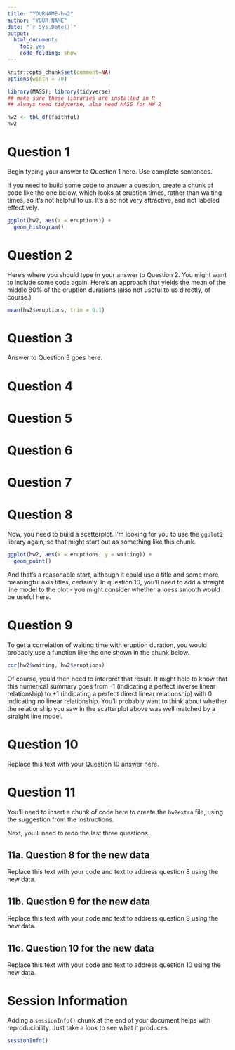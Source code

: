 ---
title: "YOURNAME-hw2"
author: "YOUR NAME"
date: "`r Sys.Date()`"
output:
  html_document:
    toc: yes
    code_folding: show
---

```{r setup, message=FALSE}
knitr::opts_chunk$set(comment=NA)
options(width = 70)

library(MASS); library(tidyverse)
## make sure these libraries are installed in R
## always need tidyverse, also need MASS for HW 2
```

```{r create_hw2_tibble}
hw2 <- tbl_df(faithful)
hw2
```

# Question 1

Begin typing your answer to Question 1 here. Use complete sentences.

If you need to build some code to answer a question, create a chunk of code like the one below, which looks at eruption times, rather than waiting times, so it's not helpful to us. It's also not very attractive, and not labeled effectively.

```{r q02_histogram}
ggplot(hw2, aes(x = eruptions)) +
  geom_histogram()
```

# Question 2

Here's where you should type in your answer to Question 2. You might want to include some code again. Here's an approach that yields the mean of the middle 80% of the eruption durations (also not useful to us directly, of course.)

```{r q02_trimmed_mean_durations}
mean(hw2$eruptions, trim = 0.1)
```

# Question 3

Answer to Question 3 goes here.

# Question 4

# Question 5

# Question 6

# Question 7

# Question 8

Now, you need to build a scatterplot. I'm looking for you to use the `ggplot2` library again, so that might start out as something like this chunk.

```{r q08_scatterplot_draft}
ggplot(hw2, aes(x = eruptions, y = waiting)) +
  geom_point()
```

And that's a reasonable start, although it could use a title and some more meaningful axis titles, certainly. In question 10, you'll need to add a straight line model to the plot - you might consider whether a loess smooth would be useful here.

# Question 9

To get a correlation of waiting time with eruption duration, you would probably use a function like the one shown in the chunk below. 

```{r q09_correlation}
cor(hw2$waiting, hw2$eruptions)
```

Of course, you'd then need to interpret that result. It might help to know that this numerical summary goes from -1 (indicating a perfect inverse linear relationship) to +1 (indicating a perfect direct linear relationship) with 0 indicating no linear relationship. You'll probably want to think about whether the relationship you saw in the scatterplot above was well matched by a straight line model.

# Question 10

Replace this text with your Question 10 answer here.

# Question 11

You'll need to insert a chunk of code here to create the `hw2extra` file, using the suggestion from the instructions.

Next, you'll need to redo the last three questions.

## 11a. Question 8 for the new data

Replace this text with your code and text to address question 8 using the new data.

## 11b. Question 9 for the new data

Replace this text with your code and text to address question 9 using the new data.

## 11c. Question 10 for the new data

Replace this text with your code and text to address question 10 using the new data.

# Session Information

Adding a `sessionInfo()` chunk at the end of your document helps with reproducibility.  Just take a look to see what it produces.

```{r}
sessionInfo()
```
